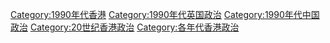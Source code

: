 [[Category:1990年代香港|Category:1990年代香港]]
[[Category:1990年代英国政治|Category:1990年代英国政治]]
[[Category:1990年代中国政治|Category:1990年代中国政治]]
[[Category:20世纪香港政治|Category:20世纪香港政治]]
[[Category:各年代香港政治|Category:各年代香港政治]]